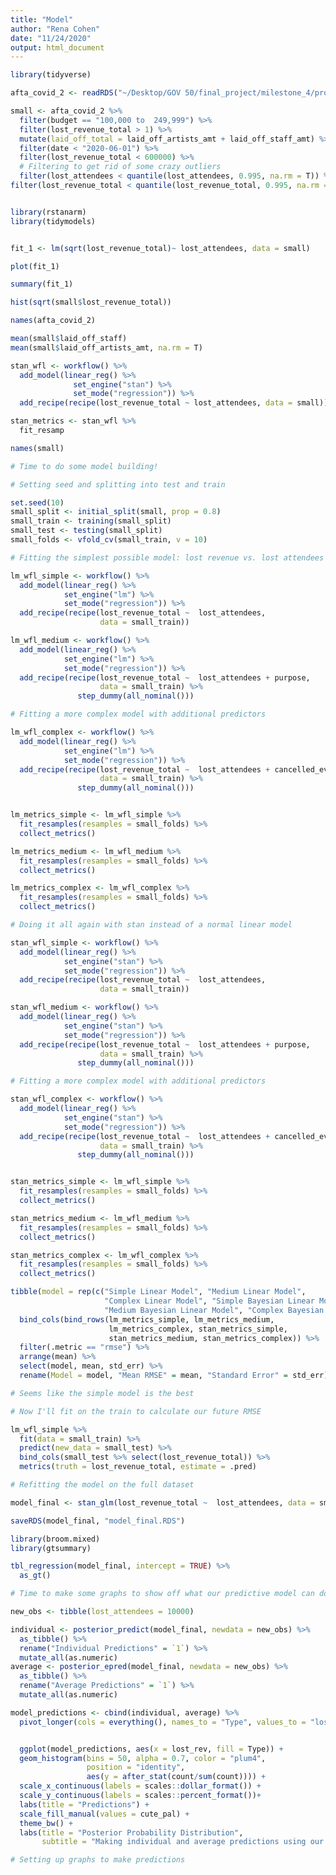 ```yaml
---
title: "Model"
author: "Rena Cohen"
date: "11/24/2020"
output: html_document
---
```


```r

library(tidyverse)

afta_covid_2 <- readRDS("~/Desktop/GOV 50/final_project/milestone_4/processed_data/afta_covid_2.RDS")

small <- afta_covid_2 %>%
  filter(budget == "100,000 to  249,999") %>%
  filter(lost_revenue_total > 1) %>%
  mutate(laid_off_total = laid_off_artists_amt + laid_off_staff_amt) %>%
  filter(date < "2020-06-01") %>%
  filter(lost_revenue_total < 600000) %>%
  # Filtering to get rid of some crazy outliers 
  filter(lost_attendees < quantile(lost_attendees, 0.995, na.rm = T)) %>%
filter(lost_revenue_total < quantile(lost_revenue_total, 0.995, na.rm = T)) 


library(rstanarm)
library(tidymodels)


fit_1 <- lm(sqrt(lost_revenue_total)~ lost_attendees, data = small)

plot(fit_1)

summary(fit_1)

hist(sqrt(small$lost_revenue_total))

names(afta_covid_2)

mean(small$laid_off_staff)
mean(small$laid_off_artists_amt, na.rm = T)

stan_wfl <- workflow() %>%
  add_model(linear_reg() %>%
              set_engine("stan") %>%
              set_mode("regression")) %>%
  add_recipe(recipe(lost_revenue_total ~ lost_attendees, data = small))

stan_metrics <- stan_wfl %>%
  fit_resamp

names(small)
```

```r
# Time to do some model building! 

# Setting seed and splitting into test and train

set.seed(10)
small_split <- initial_split(small, prop = 0.8)
small_train <- training(small_split)
small_test <- testing(small_split)
small_folds <- vfold_cv(small_train, v = 10)

# Fitting the simplest possible model: lost revenue vs. lost attendees on the training set

lm_wfl_simple <- workflow() %>% 
  add_model(linear_reg() %>%
            set_engine("lm") %>%
            set_mode("regression")) %>% 
  add_recipe(recipe(lost_revenue_total ~  lost_attendees,
                    data = small_train))

lm_wfl_medium <- workflow() %>% 
  add_model(linear_reg() %>%
            set_engine("lm") %>%
            set_mode("regression")) %>% 
  add_recipe(recipe(lost_revenue_total ~  lost_attendees + purpose,
                    data = small_train) %>%
               step_dummy(all_nominal()))

# Fitting a more complex model with additional predictors

lm_wfl_complex <- workflow() %>% 
  add_model(linear_reg() %>%
            set_engine("lm") %>%
            set_mode("regression")) %>% 
  add_recipe(recipe(lost_revenue_total ~  lost_attendees + cancelled_events + new_expenditures_amt + business_closure + purpose,
                    data = small_train) %>%
               step_dummy(all_nominal()))


lm_metrics_simple <- lm_wfl_simple %>%
  fit_resamples(resamples = small_folds) %>%
  collect_metrics()

lm_metrics_medium <- lm_wfl_medium %>%
  fit_resamples(resamples = small_folds) %>%
  collect_metrics()

lm_metrics_complex <- lm_wfl_complex %>%
  fit_resamples(resamples = small_folds) %>%
  collect_metrics()

# Doing it all again with stan instead of a normal linear model

stan_wfl_simple <- workflow() %>% 
  add_model(linear_reg() %>%
            set_engine("stan") %>%
            set_mode("regression")) %>% 
  add_recipe(recipe(lost_revenue_total ~  lost_attendees,
                    data = small_train))

stan_wfl_medium <- workflow() %>% 
  add_model(linear_reg() %>%
            set_engine("stan") %>%
            set_mode("regression")) %>% 
  add_recipe(recipe(lost_revenue_total ~  lost_attendees + purpose,
                    data = small_train) %>%
               step_dummy(all_nominal()))

# Fitting a more complex model with additional predictors

stan_wfl_complex <- workflow() %>% 
  add_model(linear_reg() %>%
            set_engine("stan") %>%
            set_mode("regression")) %>% 
  add_recipe(recipe(lost_revenue_total ~  lost_attendees + cancelled_events + new_expenditures_amt + business_closure + purpose,
                    data = small_train) %>%
               step_dummy(all_nominal()))


stan_metrics_simple <- lm_wfl_simple %>%
  fit_resamples(resamples = small_folds) %>%
  collect_metrics()

stan_metrics_medium <- lm_wfl_medium %>%
  fit_resamples(resamples = small_folds) %>%
  collect_metrics()

stan_metrics_complex <- lm_wfl_complex %>%
  fit_resamples(resamples = small_folds) %>%
  collect_metrics()

tibble(model = rep(c("Simple Linear Model", "Medium Linear Model",
                     "Complex Linear Model", "Simple Bayesian Linear Model",
                     "Medium Bayesian Linear Model", "Complex Bayesian Linear Model"), each = 2)) %>%
  bind_cols(bind_rows(lm_metrics_simple, lm_metrics_medium, 
                      lm_metrics_complex, stan_metrics_simple,
                      stan_metrics_medium, stan_metrics_complex)) %>%
  filter(.metric == "rmse") %>%
  arrange(mean) %>%
  select(model, mean, std_err) %>%
  rename(Model = model, "Mean RMSE" = mean, "Standard Error" = std_err)

# Seems like the simple model is the best
```


```r
# Now I'll fit on the train to calculate our future RMSE

lm_wfl_simple %>%
  fit(data = small_train) %>%
  predict(new_data = small_test) %>%
  bind_cols(small_test %>% select(lost_revenue_total)) %>%
  metrics(truth = lost_revenue_total, estimate = .pred)

# Refitting the model on the full dataset

model_final <- stan_glm(lost_revenue_total ~  lost_attendees, data = small, refresh = 0)

saveRDS(model_final, "model_final.RDS")

library(broom.mixed)
library(gtsummary)

tbl_regression(model_final, intercept = TRUE) %>%
  as_gt()
```


```r
# Time to make some graphs to show off what our predictive model can do! 

new_obs <- tibble(lost_attendees = 10000)

individual <- posterior_predict(model_final, newdata = new_obs) %>%
  as_tibble() %>%
  rename("Individual Predictions" = `1`) %>%
  mutate_all(as.numeric)
average <- posterior_epred(model_final, newdata = new_obs) %>%
  as_tibble() %>%
  rename("Average Predictions" = `1`) %>%
  mutate_all(as.numeric)

model_predictions <- cbind(individual, average) %>%
  pivot_longer(cols = everything(), names_to = "Type", values_to = "lost_rev") 


  ggplot(model_predictions, aes(x = lost_rev, fill = Type)) +
  geom_histogram(bins = 50, alpha = 0.7, color = "plum4",
                 position = "identity",
                 aes(y = after_stat(count/sum(count)))) +
  scale_x_continuous(labels = scales::dollar_format()) +
  scale_y_continuous(labels = scales::percent_format())+
  labs(title = "Predictions") +
  scale_fill_manual(values = cute_pal) + 
  theme_bw() +
  labs(title = "Posterior Probability Distribution",
       subtitle = "Making individual and average predictions using our chosen model", x = "Predicted Lost Revenue", y = "Probability")

```


```r
# Setting up graphs to make predictions 


```

